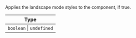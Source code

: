 Applies the landscape mode styles to the component, if true.

| Type                     |
| ------------------------ |
| `boolean` \| `undefined` |
